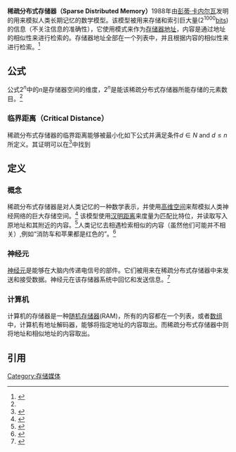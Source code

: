 '''稀疏分布式存储器（Sparse Distributed Memory）'''1988年由[[彭蒂·卡内尔瓦|彭蒂·卡内尔瓦]]发明的用来模拟人类长期记忆的数学模型。该模型被用来存储和索引巨大量(<math>2^{1000}</math>[[bit|bit]]s)的信息（不关注信息的准确性），它使用模式来作为[[存储器地址|存储器地址]]，内容是通过地址的相似性来进行检索的。存储器地址全部在一个列表中，并且根据内容的相似性来进行检索。<ref name=book>{{cite book|last=Kanerva|first=Pentti|title=Sparse Distributed Memory|year=1988|publisher=The MIT Press|isbn=978-0-262-11132-4}}</ref>

==公式==

公式<math>2^n</math>中的''n''是存储器空间的维度，<math>2^n</math>是能该稀疏分布式存储器所能存储的元素数目。<ref name=book />

===临界距离（Critical Distance）===

稀疏分布式存储器的临界距离能够被最小化如下公式并满足条件<math>d \in N </math> and <math>d \leqslant n</math>所定义。其证明可以在<ref name="msbrogli">{{Cite thesis |author=Brogliato, Marcelo Salhab |title=Understanding Critical Distance in Sparse Distributed Memory |year=2012 }}</ref>中找到


==定义==

===概念===
稀疏分布式存储器是对人类记忆的一种数学表示，并使用[[高维数据聚类|高维空间]]来帮模拟人类神经网络的巨大存储空间。<ref name=psu>{{cite web|title=Sparse Distributed Memory and Related Models|id = {{citeseerx|10.1.1.2.8403}}|publisher=Pennsylvania State University|accessdate=3 November 2011|author=Pentti Kanerva|year=1993}}</ref> 该模型使用[[汉明距离|汉明距离]]来度量为匹配比特位，并读取写入原地址和其附近的内容。<ref name=stanford>{{cite web|title=Sparse Distributed Memory: Principles and Operation|url=ftp://reports.stanford.edu/pub/cstr/reports/csl/tr/89/400/CSL-TR-89-400.pdf|publisher=Stanford University|accessdate=1 November 2011|author=M. J. Flynn, P. Kanerva, and N. Bhadkamkar|date=December 1989}}{{dead link|date=2018年1月 |bot=InternetArchiveBot |fix-attempted=yes }}</ref>人类记忆去相遇检索相似的内容（虽然他们可能并不相关）,例如“消防车和苹果都是红色的”。<ref name=ship>{{cite web|title=General Psychology|url=http://webspace.ship.edu/cgboer/memory.html|publisher=Shippensburg University|author=C. George Boeree|year=2002|accessdate=2014-05-08|archive-date=2014-06-21|archive-url=https://web.archive.org/web/20140621123721/http://webspace.ship.edu/cgboer/memory.html|dead-url=no}}</ref>

===神经元===
[[神经元|神经元]]是能够在大脑内传递电信号的部件。它们被用来在稀疏分布式存储器中来发送和接受数据。神经元在该存储器系统中回忆和发送信息。<ref name=mastin>{{cite web|title=NEURONS & SYNAPSES|last=Mastin|first=Luke|url=http://www.human-memory.net/brain_neurons.html|accessdate=10 November 2011|archive-date=2014-05-22|archive-url=https://web.archive.org/web/20140522014411/http://www.human-memory.net/brain_neurons.html|dead-url=no}}</ref>

===计算机===
计算机的存储器是一种[[随机存储器|随机存储器]](RAM)，所有的内容都在一个列表，或者[[数组结构|数组]]中，计算机有地址解码器，能够将指定地址的内容取出。而稀疏分布式存储器中则将地址和相似地址的内容取出。

==引用==
{{Reflist}}

[[Category:存储媒体|Category:存储媒体]]